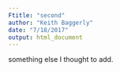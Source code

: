 ```yaml
---
Ftitle: "second"
author: "Keith Baggerly"
date: "7/18/2017"
output: html_document
---
```


something else I thought to add.
